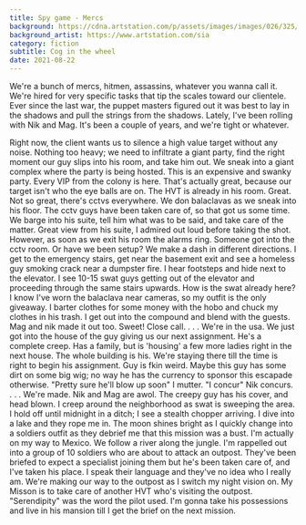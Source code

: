 ```yaml
---
title: Spy game - Mercs
background: https://cdna.artstation.com/p/assets/images/images/026/325/512/large/daniel-sia-doomcan.jpg
background_artist: https://www.artstation.com/sia
category: fiction
subtitle: Cog in the wheel
date: 2021-08-22
---
```


We're a bunch of mercs, hitmen, assassins, whatever you wanna call it. We're hired for very specific tasks that tip the scales toward our clientele. Ever since the last war, the puppet masters figured out it was best to lay in the shadows and pull the strings from the shadows. Lately, I've been rolling with Nik and Mag. It's been a couple of years, and we're tight or whatever.

Right now, the client wants us to silence a high value target without any noise. Nothing too heavy; we need to infiltrate a giant party, find the right moment our guy slips into his room, and take him out.
We sneak into a giant complex where the party is being hosted. This is an expensive and swanky party. Every VIP from the colony is here. That's actually great, because our target isn't who the eye balls are on. The HVT is already in his room. Great. Not so great, there's cctvs everywhere.
We don balaclavas as we sneak into his floor. The cctv guys have been taken care of, so that got us some time.
We barge into his suite, tell him what was to be said, and take care of the matter. Great view from his suite, I admired out loud before taking the shot. However, as soon as we exit his room the alarms ring. Someone got into the cctv room. Or have we been setup?
We make a dash in different directions. I get to the emergency stairs, get near the basement exit and see a homeless guy smoking crack near a dumpster fire. I hear footsteps and hide next to the elevator. I see 10-15 swat guys getting out of the elevator and proceeding through the same stairs upwards. How is the swat already here? I know I've worn the balaclava near cameras, so my outfit is the only giveaway. I barter clothes for some money with the hobo and chuck my clothes in his trash. I get out into the compound and blend with the guests.
Mag and nik made it out too. Sweet! Close call.
. 
. 
. 
We're in the usa. We just got into the house of the guy giving us our next assignment. He's a complete creep. Has a family, but is 'housing' a few more ladies right in the next house. The whole building is his. We're staying there till the time is right to begin his assignment. Guy is fkin weird.
Maybe this guy has some dirt on some big wig; no way he has the currency to sponsor this escapade otherwise.
"Pretty sure he'll blow up soon" I mutter.
"I concur" Nik concurs.
. 
. 
. 
We're made. Nik and Mag are awol.
The creepy guy has his cover, and head blown. I creep around the neighborhood as swat is sweeping the area. I hold off until midnight in a ditch; I see a stealth chopper arriving. I dive into a lake and they rope me in. The moon shines bright as I quickly change into a soldiers outfit as they debrief me that this mission was a bust. I'm actually on my way to Mexico. We follow a river along the jungle. I'm rappelled out into a group of 10 soldiers who are about to attack an outpost. They've been briefed to expect a specialist joining them but he's been taken care of, and I've taken his place. I speak their language and they've no idea who I really am. We're making our way to the outpost as I switch my night vision on. My Misson is to take care of another HVT who's visiting the outpost. "Serendipity" was the word the pilot used. I'm gonna take his possessions and live in his mansion till I get the brief on the next mission.